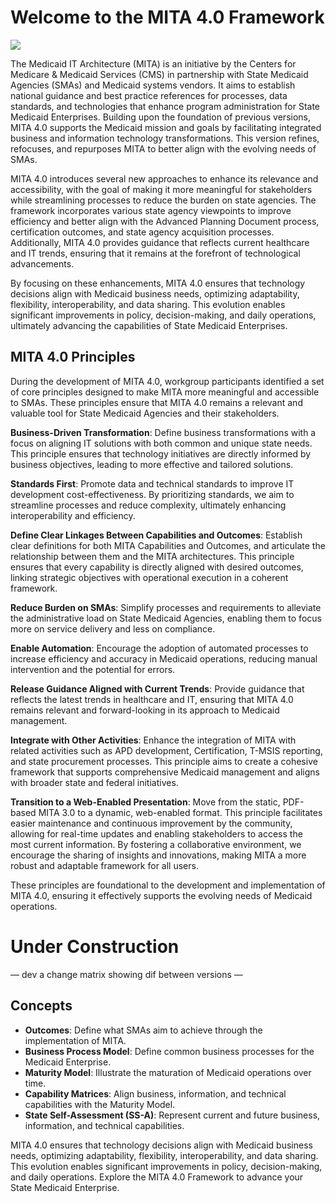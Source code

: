 # Welcome to the MITA 4.0 Framework

![](media/mitaLogo/mitaLogo.png)

The Medicaid IT Architecture (MITA) is an initiative by the Centers for Medicare & Medicaid Services (CMS) in partnership with State Medicaid Agencies (SMAs) and Medicaid systems vendors. It aims to establish national guidance and best practice references for processes, data standards, and technologies that enhance program administration for State Medicaid Enterprises. Building upon the foundation of previous versions, MITA 4.0 supports the Medicaid mission and goals by facilitating integrated business and information technology transformations. This version refines, refocuses, and repurposes MITA to better align with the evolving needs of SMAs.

MITA 4.0 introduces several new approaches to enhance its relevance and accessibility, with the goal of making it more meaningful for stakeholders while streamlining processes to reduce the burden on state agencies. The framework incorporates various state agency viewpoints to improve efficiency and better align with the Advanced Planning Document process, certification outcomes, and state agency acquisition processes. Additionally, MITA 4.0 provides guidance that reflects current healthcare and IT trends, ensuring that it remains at the forefront of technological advancements.

By focusing on these enhancements, MITA 4.0 ensures that technology decisions align with Medicaid business needs, optimizing adaptability, flexibility, interoperability, and data sharing. This evolution enables significant improvements in policy, decision-making, and daily operations, ultimately advancing the capabilities of State Medicaid Enterprises.

## MITA 4.0 Principles

During the development of MITA 4.0, workgroup participants identified a set of core principles designed to make MITA more meaningful and accessible to SMAs. These principles ensure that MITA 4.0 remains a relevant and valuable tool for State Medicaid Agencies and their stakeholders.

**Business-Driven Transformation**:
Define business transformations with a focus on aligning IT solutions with both common and unique state needs. This principle ensures that technology initiatives are directly informed by business objectives, leading to more effective and tailored solutions.

**Standards First**:
Promote data and technical standards to improve IT development cost-effectiveness. By prioritizing standards, we aim to streamline processes and reduce complexity, ultimately enhancing interoperability and efficiency.

**Define Clear Linkages Between Capabilities and Outcomes**:
Establish clear definitions for both MITA Capabilities and Outcomes, and articulate the relationship between them and the MITA architectures. This principle ensures that every capability is directly aligned with desired outcomes, linking strategic objectives with operational execution in a coherent framework.

**Reduce Burden on SMAs**:
Simplify processes and requirements to alleviate the administrative load on State Medicaid Agencies, enabling them to focus more on service delivery and less on compliance.

**Enable Automation**:
Encourage the adoption of automated processes to increase efficiency and accuracy in Medicaid operations, reducing manual intervention and the potential for errors.

**Release Guidance Aligned with Current Trends**:
Provide guidance that reflects the latest trends in healthcare and IT, ensuring that MITA 4.0 remains relevant and forward-looking in its approach to Medicaid management.

**Integrate with Other Activities**:
Enhance the integration of MITA with related activities such as APD development, Certification, T-MSIS reporting, and state procurement processes. This principle aims to create a cohesive framework that supports comprehensive Medicaid management and aligns with broader state and federal initiatives.

**Transition to a Web-Enabled Presentation**:
Move from the static, PDF-based MITA 3.0 to a dynamic, web-enabled format. This principle facilitates easier maintenance and continuous improvement by the community, allowing for real-time updates and enabling stakeholders to access the most current information. By fostering a collaborative environment, we encourage the sharing of insights and innovations, making MITA a more robust and adaptable framework for all users.

These principles are foundational to the development and implementation of MITA 4.0, ensuring it effectively supports the evolving needs of Medicaid operations.

# Under Construction 
--- dev a change matrix showing dif between versions ---


## Concepts

- **Outcomes**: Define what SMAs aim to achieve through the implementation of MITA.
- **Business Process Model**: Define common business processes for the Medicaid Enterprise.
- **Maturity Model**: Illustrate the maturation of Medicaid operations over time.
- **Capability Matrices**: Align business, information, and technical capabilities with the Maturity Model.
- **State Self-Assessment (SS-A)**: Represent current and future business, information, and technical capabilities.

MITA 4.0 ensures that technology decisions align with Medicaid business needs, optimizing adaptability, flexibility, interoperability, and data sharing. This evolution enables significant improvements in policy, decision-making, and daily operations. Explore the MITA 4.0 Framework to advance your State Medicaid Enterprise.
